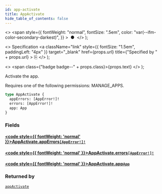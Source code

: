 ```yaml
---
id: app-activate
title: AppActivate
hide_table_of_contents: false
---
```


  <>
    <span
      style={{
        fontWeight: "normal",
        fontSize: ".5em",
        color: "var(--ifm-color-secondary-darkest)",
      }}
    >
      &nbsp;●&nbsp;
    </span>
  </>
);

  <>
    Specification
    <a
      className="link"
      style={{ fontSize: "1.5em", paddingLeft: "4px" }}
      target="\_blank"
      href={props.url}
      title={"Specified by " + props.url}
    >
      ⎘
    </a>
  </>
);

  <>
    <span class={"badge badge--" + props.class}>{props.text}</span>
  </>
);

Activate the app.

Requires one of the following permissions: MANAGE_APPS.

```graphql
type AppActivate {
  appErrors: [AppError!]!
  errors: [AppError!]!
  app: App
}
```

### Fields

#### [<code style={{ fontWeight: 'normal' }}>AppActivate.<b>appErrors</b></code>](#)<Bullet />[`[AppError!]!`](../../../developer/api-reference/objects/app-error) <Badge class="secondary" text="non-null"/> <Badge class="secondary" text="object"/>

>

#### [<code style={{ fontWeight: 'normal' }}>AppActivate.<b>errors</b></code>](#)<Bullet />[`[AppError!]!`](../../../developer/api-reference/objects/app-error) <Badge class="secondary" text="non-null"/> <Badge class="secondary" text="object"/>

>

#### [<code style={{ fontWeight: 'normal' }}>AppActivate.<b>app</b></code>](#)<Bullet />[`App`](../../../developer/api-reference/objects/app) <Badge class="secondary" text="object"/>

>

### Returned by

[`appActivate`](../../../developer/api-reference/mutations/app-activate) <Badge class="secondary" text="mutation"/>

